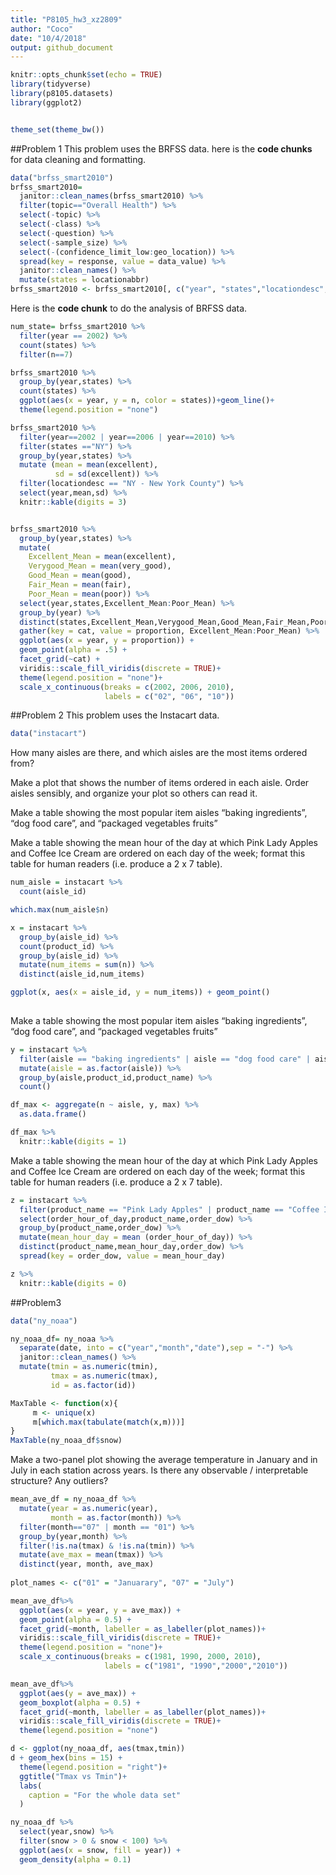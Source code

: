 ```yaml
---
title: "P8105_hw3_xz2809"
author: "Coco"
date: "10/4/2018"
output: github_document
---
```


```r
knitr::opts_chunk$set(echo = TRUE)
library(tidyverse)
library(p8105.datasets)
library(ggplot2)


theme_set(theme_bw())
```

##Problem 1
This problem uses the BRFSS data. here is the **code chunks** for data cleaning and formatting. 
```r
data("brfss_smart2010")
brfss_smart2010=
  janitor::clean_names(brfss_smart2010) %>% 
  filter(topic=="Overall Health") %>% 
  select(-topic) %>% 
  select(-class) %>% 
  select(-question) %>% 
  select(-sample_size) %>%
  select(-(confidence_limit_low:geo_location)) %>% 
  spread(key = response, value = data_value) %>% 
  janitor::clean_names() %>% 
  mutate(states = locationabbr)
brfss_smart2010 <- brfss_smart2010[, c("year", "states","locationdesc","excellent","very_good","good","fair","poor")]
```

Here is the **code chunk** to do the analysis of BRFSS data. 
```r
num_state= brfss_smart2010 %>%
  filter(year == 2002) %>% 
  count(states) %>% 
  filter(n==7)

brfss_smart2010 %>% 
  group_by(year,states) %>% 
  count(states) %>% 
  ggplot(aes(x = year, y = n, color = states))+geom_line()+
  theme(legend.position = "none")

brfss_smart2010 %>% 
  filter(year==2002 | year==2006 | year==2010) %>% 
  filter(states =="NY") %>% 
  group_by(year,states) %>% 
  mutate (mean = mean(excellent),
          sd = sd(excellent)) %>% 
  filter(locationdesc == "NY - New York County") %>% 
  select(year,mean,sd) %>%
  knitr::kable(digits = 3)


brfss_smart2010 %>% 
  group_by(year,states) %>% 
  mutate(
    Excellent_Mean = mean(excellent),
    Verygood_Mean = mean(very_good),
    Good_Mean = mean(good),
    Fair_Mean = mean(fair),
    Poor_Mean = mean(poor)) %>% 
  select(year,states,Excellent_Mean:Poor_Mean) %>% 
  group_by(year) %>% 
  distinct(states,Excellent_Mean,Verygood_Mean,Good_Mean,Fair_Mean,Poor_Mean) %>% 
  gather(key = cat, value = proportion, Excellent_Mean:Poor_Mean) %>% 
  ggplot(aes(x = year, y = proportion)) +
  geom_point(alpha = .5) + 
  facet_grid(~cat) + 
  viridis::scale_fill_viridis(discrete = TRUE)+
  theme(legend.position = "none")+
  scale_x_continuous(breaks = c(2002, 2006, 2010), 
                     labels = c("02", "06", "10"))

```


##Problem 2
This problem uses the Instacart data.
```r
data("instacart")
```
How many aisles are there, and which aisles are the most items ordered from?

Make a plot that shows the number of items ordered in each aisle. Order aisles sensibly, and organize your plot so others can read it.

Make a table showing the most popular item aisles “baking ingredients”, “dog food care”, and “packaged vegetables fruits”

Make a table showing the mean hour of the day at which Pink Lady Apples and Coffee Ice Cream are ordered on each day of the week; format this table for human readers (i.e. produce a 2 x 7 table).

```r
num_aisle = instacart %>% 
  count(aisle_id)  

which.max(num_aisle$n)

x = instacart %>% 
  group_by(aisle_id) %>% 
  count(product_id) %>% 
  group_by(aisle_id) %>% 
  mutate(num_items = sum(n)) %>% 
  distinct(aisle_id,num_items)

ggplot(x, aes(x = aisle_id, y = num_items)) + geom_point()
  
```

Make a table showing the most popular item aisles “baking ingredients”, “dog food care”, and “packaged vegetables fruits”

```r
y = instacart %>% 
  filter(aisle == "baking ingredients" | aisle == "dog food care" | aisle=="packaged vegetables fruits") %>% 
  mutate(aisle = as.factor(aisle)) %>% 
  group_by(aisle,product_id,product_name) %>% 
  count()

df_max <- aggregate(n ~ aisle, y, max) %>% 
  as.data.frame() 

df_max %>% 
  knitr::kable(digits = 1)

```

Make a table showing the mean hour of the day at which Pink Lady Apples and Coffee Ice Cream are ordered on each day of the week; format this table for human readers (i.e. produce a 2 x 7 table).

```r
z = instacart %>% 
  filter(product_name == "Pink Lady Apples" | product_name == "Coffee Ice Cream") %>% 
  select(order_hour_of_day,product_name,order_dow) %>% 
  group_by(product_name,order_dow) %>% 
  mutate(mean_hour_day = mean (order_hour_of_day)) %>% 
  distinct(product_name,mean_hour_day,order_dow) %>% 
  spread(key = order_dow, value = mean_hour_day) 

z %>% 
  knitr::kable(digits = 0)
```


##Problem3 
```r
data("ny_noaa")
```

```r
ny_noaa_df= ny_noaa %>% 
  separate(date, into = c("year","month","date"),sep = "-") %>% 
  janitor::clean_names() %>% 
  mutate(tmin = as.numeric(tmin),
         tmax = as.numeric(tmax),
         id = as.factor(id))
```

```r
MaxTable <- function(x){
     m <- unique(x)
     m[which.max(tabulate(match(x,m)))]
}
MaxTable(ny_noaa_df$snow)

```
Make a two-panel plot showing the average temperature in January and in July in each station across years. Is there any observable / interpretable structure? Any outliers?

```r

mean_ave_df = ny_noaa_df %>% 
  mutate(year = as.numeric(year),
         month = as.factor(month)) %>% 
  filter(month=="07" | month == "01") %>% 
  group_by(year,month) %>% 
  filter(!is.na(tmax) & !is.na(tmin)) %>% 
  mutate(ave_max = mean(tmax)) %>% 
  distinct(year, month, ave_max) 
  
plot_names <- c("01" = "Januarary", "07" = "July")

mean_ave_df%>%
  ggplot(aes(x = year, y = ave_max)) + 
  geom_point(alpha = 0.5) +
  facet_grid(~month, labeller = as_labeller(plot_names))+
  viridis::scale_fill_viridis(discrete = TRUE)+
  theme(legend.position = "none")+
  scale_x_continuous(breaks = c(1981, 1990, 2000, 2010), 
                     labels = c("1981", "1990","2000","2010"))

mean_ave_df%>%
  ggplot(aes(y = ave_max)) + 
  geom_boxplot(alpha = 0.5) +
  facet_grid(~month, labeller = as_labeller(plot_names))+
  viridis::scale_fill_viridis(discrete = TRUE)+
  theme(legend.position = "none")

d <- ggplot(ny_noaa_df, aes(tmax,tmin))
d + geom_hex(bins = 15) + 
  theme(legend.position = "right")+
  ggtitle("Tmax vs Tmin")+
  labs(
    caption = "For the whole data set"
  )

ny_noaa_df %>% 
  select(year,snow) %>% 
  filter(snow > 0 & snow < 100) %>% 
  ggplot(aes(x = snow, fill = year)) + 
  geom_density(alpha = 0.1)



```










